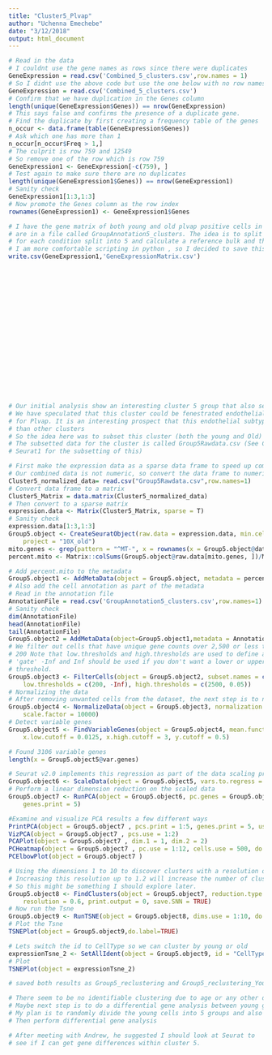 ```yaml
---
title: "Cluster5_Plvap"
author: "Uchenna Emechebe"
date: "3/12/2018"
output: html_document
---
```


```r

# Read in the data
# I couldnt use the gene names as rows since there were duplicates
GeneExpression = read.csv('Combined_5_clusters.csv',row.names = 1)
# So I didnt use the above code but use the one below with no row names assignment
GeneExpression = read.csv('Combined_5_clusters.csv')
# Confirm that we have duplication in the Genes column
length(unique(GeneExpression$Genes)) == nrow(GeneExpression)
# This says false and confirms the presence of a duplicate gene.
# Find the duplicate by first creating a frequency table of the genes
n_occur <- data.frame(table(GeneExpression$Genes))
# Ask which one has more than 1
n_occur[n_occur$Freq > 1,]
# The culprit is row 759 and 12549 
# So remove one of the row which is row 759
GeneExpression1 <- GeneExpression[-c(759), ]
# Test again to make sure there are no duplicates
length(unique(GeneExpression1$Genes)) == nrow(GeneExpression1)
# Sanity check
GeneExpression1[1:3,1:3]
# Now promote the Genes column as the row index
rownames(GeneExpression1) <- GeneExpression1$Genes

# I have the gene matrix of both young and old plvap positive cells in this data. The label of the cells
# are in a file called GroupAnnotation5_clusters. The idea is to split these into young and old files, then
# for each condition split into 5 and calculate a reference bulk and then perform a differential analysis
# I am more comfortable scripting in python , so I decided to save this file and move this analysis into python environment
write.csv(GeneExpression1,'GeneExpressionMatrix.csv')




















# Our initial analysis show an interesting cluster 5 group that also seem to have an age component
# We have speculated that this cluster could be fenestrated endothelial cells as they are enriched
# for Plvap. It is an interesting prospect that this endothelial subtype is more affected by age
# than other clusters
# So the idea here was to subset this cluster (both the young and Old) and rerun the analysis
# The subsetted data for the cluster is called Group5Rawdata.csv (See Combined
# Seurat1 for the subsetting of this)

# First make the expression data as a sparse data frame to speed up computation. 
# Our combined data is not numeric, so convert the data frame to numeric
Cluster5_normalized_data= read.csv("Group5Rawdata.csv",row.names=1)
# Convert data frame to a matrix
Cluster5_Matrix = data.matrix(Cluster5_normalized_data)
# Then convert to a sparse matrix
expression.data <- Matrix(Cluster5_Matrix, sparse = T)
# Sanity check
expression.data[1:3,1:3]
Group5.object <- CreateSeuratObject(raw.data = expression.data, min.cells = 3, min.genes = 200, 
    project = "10X_old")
mito.genes <- grep(pattern = "^MT-", x = rownames(x = Group5.object@data), value = TRUE)
percent.mito <- Matrix::colSums(Group5.object@raw.data[mito.genes, ])/Matrix::colSums(Group5.object@raw.data)

# Add percent.mito to the metadata
Group5.object1 <- AddMetaData(object = Group5.object, metadata = percent.mito, col.name = "percent.mito")
# Also add the cell annotation as part of the metadata
# Read in the annotation file
AnnotationFile = read.csv('GroupAnnotation5_clusters.csv',row.names=1)
# Sanity check
dim(AnnotationFile)
head(AnnotationFile)
tail(AnnotationFile)
Group5.object2 = AddMetaData(object=Group5.object1,metadata = AnnotationFile)
# We filter out cells that have unique gene counts over 2,500 or less than
# 200 Note that low.thresholds and high.thresholds are used to define a
# 'gate' -Inf and Inf should be used if you don't want a lower or upper
# threshold.
Group5.object3 <- FilterCells(object = Group5.object2, subset.names = c("nGene", "percent.mito"), 
    low.thresholds = c(200, -Inf), high.thresholds = c(2500, 0.05))
# Normalizing the data
# After removing unwanted cells from the dataset, the next step is to normalize the data. By default, we employ a global-scaling normalization method “LogNormalize” that normalizes the gene expression measurements for each cell by the total expression, multiplies this by a scale factor (10,000 by default), and log-transforms the result.
Group5.object4 <- NormalizeData(object = Group5.object3, normalization.method = "LogNormalize", 
    scale.factor = 10000)
# Detect variable genes
Group5.object5 <- FindVariableGenes(object = Group5.object4, mean.function = ExpMean, dispersion.function = LogVMR, 
    x.low.cutoff = 0.0125, x.high.cutoff = 3, y.cutoff = 0.5)

# Found 3106 variable genes
length(x = Group5.object5@var.genes)

# Seurat v2.0 implements this regression as part of the data scaling process. Therefore, the RegressOut function has been deprecated, and replaced with the vars.to.regress argument in ScaleData.
Group5.object6 <- ScaleData(object = Group5.object5, vars.to.regress = c("nUMI", "percent.mito"))
# Perform a linear dimension reduction on the scaled data
Group5.object7 <- RunPCA(object = Group5.object6, pc.genes = Group5.object6@var.genes, do.print = TRUE, pcs.print = 1:5, 
    genes.print = 5)

#Examine and visualize PCA results a few different ways
PrintPCA(object = Group5.object7 , pcs.print = 1:5, genes.print = 5, use.full = FALSE)
VizPCA(object = Group5.object7 , pcs.use = 1:2)
PCAPlot(object = Group5.object7 , dim.1 = 1, dim.2 = 2)
PCHeatmap(object = Group5.object7 , pc.use = 1:12, cells.use = 500, do.balanced = TRUE, label.columns = FALSE, use.full = FALSE)
PCElbowPlot(object = Group5.object7 )

# Using the dimensions 1 to 10 to discover clusters with a resolution of 0.6. 
# Increasing this resolution up to 1.2 will increase the number of clusters discovered
# So this might be something I should explore later.
Group5.object8 <- FindClusters(object = Group5.object7, reduction.type = "pca", dims.use = 1:10, 
    resolution = 0.6, print.output = 0, save.SNN = TRUE)
# Now run the Tsne
Group5.object9 <- RunTSNE(object = Group5.object8, dims.use = 1:10, do.fast = TRUE)
# Plot the Tsne
TSNEPlot(object = Group5.object9,do.label=TRUE)

# Lets switch the id to CellType so we can cluster by young or old
expressionTsne_2 <- SetAllIdent(object = Group5.object9, id = "CellType")
# Plot
TSNEPlot(object = expressionTsne_2)

# saved both results as Group5_reclustering and Group5_reclustering_Young_Old

# There seem to be no identifiable clustering due to age or any other discernible variable. 
# Maybe next step is to do a differential gene analysis between young group 5 and old group 5
# My plan is to randomly divide the young cells into 5 groups and also old cells into 5 groups
# Then perform differential gene analysis

# After meeting with Andrew, he suggested I should look at Seurat to 
# see if I can get gene differences within cluster 5.

```




